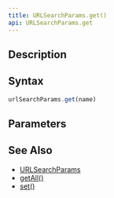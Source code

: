 ```yaml
---
title: URLSearchParams.get()
api: URLSearchParams.get
---
```


## Description

<Summary/>

## Syntax

``` js
urlSearchParams.get(name)
```

## Parameters

<Parameters/>

## See Also

* [URLSearchParams](/reference/api/URLSearchParams)
* [getAll()](/reference/api/URLSearchParams/getAll)
* [set()](/reference/api/URLSearchParams/set)
